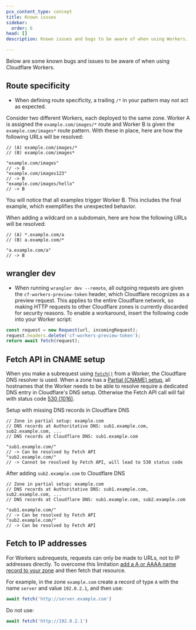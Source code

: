 ```yaml
---
pcx_content_type: concept
title: Known issues
sidebar:
  order: 6
head: []
description: Known issues and bugs to be aware of when using Workers.

---
```


Below are some known bugs and issues to be aware of when using Cloudflare Workers.

## Route specificity

* When defining route specificity, a trailing `/*` in your pattern may not act as expected.

Consider two different Workers, each deployed to the same zone. Worker A is assigned the `example.com/images/*` route and Worker B is given the `example.com/images*` route pattern. With these in place, here are how the following URLs will be resolved:

```
// (A) example.com/images/*
// (B) example.com/images*

"example.com/images"
// -> B
"example.com/images123"
// -> B
"example.com/images/hello"
// -> B
```

You will notice that all examples trigger Worker B. This includes the final example, which exemplifies the unexpected behavior.

When adding a wildcard on a subdomain, here are how the following URLs will be resolved:

```
// (A) *.example.com/a 
// (B) a.example.com/* 

"a.example.com/a"
// -> B
```

## wrangler dev

* When running `wrangler dev --remote`, all outgoing requests are given the `cf-workers-preview-token` header, which Cloudflare recognizes as a preview request. This applies to the entire Cloudflare network, so making HTTP requests to other Cloudflare zones is currently discarded for security reasons. To enable a workaround, insert the following code into your Worker script:

```js
const request = new Request(url, incomingRequest);
request.headers.delete('cf-workers-preview-token');
return await fetch(request);
```

## Fetch API in CNAME setup

When you make a subrequest using [`fetch()`](/workers/runtime-apis/fetch/) from a Worker, the Cloudflare DNS resolver is used. When a zone has a [Partial (CNAME) setup](/dns/zone-setups/partial-setup/), all hostnames that the Worker needs to be able to resolve require a dedicated DNS entry in Cloudflare's DNS setup. Otherwise the Fetch API call will fail with status code [530 (1016)](/support/troubleshooting/cloudflare-errors/troubleshooting-cloudflare-1xxx-errors#error-1016-origin-dns-error).

Setup with missing DNS records in Cloudflare DNS

```
// Zone in partial setup: example.com
// DNS records at Authoritative DNS: sub1.example.com, sub2.example.com, ...
// DNS records at Cloudflare DNS: sub1.example.com

"sub1.example.com/"
// -> Can be resolved by Fetch API
"sub2.example.com/"
// -> Cannot be resolved by Fetch API, will lead to 530 status code

```

After adding `sub2.example.com` to Cloudflare DNS

```
// Zone in partial setup: example.com
// DNS records at Authoritative DNS: sub1.example.com, sub2.example.com, ...
// DNS records at Cloudflare DNS: sub1.example.com, sub2.example.com

"sub1.example.com/"
// -> Can be resolved by Fetch API
"sub2.example.com/"
// -> Can be resolved by Fetch API
```

## Fetch to IP addresses

For Workers subrequests, requests can only be made to URLs, not to IP addresses directly. To overcome this limitation [add a A or AAAA name record to your zone](https://developers.cloudflare.com/dns/manage-dns-records/how-to/create-dns-records/) and then fetch that resource.

For example, in the zone `example.com` create a record of type `A` with the name `server` and value `192.0.2.1`, and then use:

```js
await fetch('http://server.example.com')
```

Do not use:

```js
await fetch('http://192.0.2.1')
```
